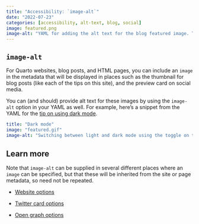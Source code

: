 ```yaml
---
title: "Accessibility: `image-alt`"
date: "2022-07-23"
categories: [accessibility, alt-text, blog, social]
image: featured.png
image-alt: "YAML for adding the alt text for the blog featured image. The resulting HTML which shows the alt text for the image. And the output, blog post listing with the featured image."
---
```


## `image-alt`

For Quarto websites, blog posts, and HTML pages, you can include an `image` in the metadata that will be displayed in places such as the thumbnail for blog posts (like each of the tips on this site), and the preview card on social media.

You can (and should) provide alt text for these images by using the `image-alt` option in your YAML as well.
For example, here's a snippet from the YAML for the [tip on using dark mode](https://mine-cetinkaya-rundel.github.io/quarto-tip-a-day/posts/17-dark-mode/).

``` yaml
title: "Dark mode"
image: "featured.gif"
image-alt: "Switching between light and dark mode using the toggle on the navbar of this blog's homepage."
```

## Learn more

Note that `image-alt` can be supplied in several different places where an `image` can be specified, but that these will be inherited from the site or page metadata, so need not be repeated.

-   [Website options](https://quarto.org/docs/reference/formats/html.html#website)

-   [Twitter card options](https://quarto.org/docs/reference/projects/websites.html#twitter-card)

-   [Open graph options](https://quarto.org/docs/reference/projects/websites.html#open-graph)
